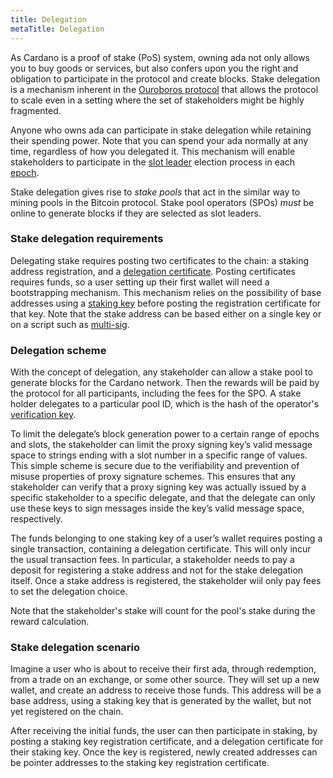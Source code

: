 ```yaml
---
title: Delegation
metaTitle: Delegation
---
```


As Cardano is a proof of stake (PoS) system, owning ada not only allows you to buy
goods or services, but also confers upon you the right and obligation to
participate in the protocol and create blocks. Stake delegation is a
mechanism inherent in the [Ouroboros protocol](https://eprint.iacr.org/2016/889.pdf) that allows the
protocol to scale even in a setting where the set of stakeholders might be highly
fragmented.

Anyone who owns ada can participate in stake delegation while
retaining their spending power. Note that you can spend your ada normally at any
time, regardless of how you delegated it. This mechanism will enable
stakeholders to participate in the [slot leader](https://docs.cardano.org/glossary#slotleader) election process in each [epoch](https://docs.cardano.org/glossary#epoch).

Stake delegation gives rise to *stake pools* that act in the similar way to
mining pools in the Bitcoin protocol. Stake pool operators (SPOs) *must* be online 
to generate blocks if they are selected as slot leaders.

### Stake delegation requirements

Delegating stake requires posting two certificates to the chain: a staking
address registration, and a [delegation certificate](https://docs.cardano.org/getting-started/operating-a-stake-pool/creating-keys-and-certificates#creatinganoperationalcertificate). Posting certificates
requires funds, so a user setting up their first wallet will need a
bootstrapping mechanism. This mechanism relies on the possibility of base
addresses using a [staking key](https://github.com/input-output-hk/cardano-rosetta/tree/master/examples#staking-key-registration-and-delegation) before posting the registration certificate for that key. Note that the stake address can be based either on a single key or on
a script such as [multi-sig](https://github.com/input-output-hk/cardano-node/blob/master/doc/reference/simple-scripts.md#multi-signature-scripts).

### Delegation scheme

With the concept of delegation, any stakeholder can allow a stake pool to
generate blocks for the Cardano network. Then the rewards will be paid by the
protocol for all participants, including the fees for the SPO. A
stake holder delegates to a particular pool ID, which is the hash of the
operator's [verification key](https://docs.cardano.org/core-concepts/cardano-keys#vrfkeys).

To limit the delegate’s block generation power to a certain range of
epochs and slots, the stakeholder can limit the proxy signing key’s valid
message space to strings ending with a slot number in a specific range of
values. This simple scheme is secure due to the verifiability and prevention of
misuse properties of proxy signature schemes. This ensures that any stakeholder
can verify that a proxy signing key was actually issued by a specific
stakeholder to a specific delegate, and that the delegate can only use these keys
to sign messages inside the key’s valid message space, respectively.

The funds belonging to one staking key of a user’s wallet requires posting a
single transaction, containing a delegation certificate. This will only incur
the usual transaction fees. In particular, a stakeholder needs to pay a deposit
for registering a stake address and not for the stake delegation itself. Once a
stake address is registered, the stakeholder wiil only pay fees to set the
delegation choice.

Note that the stakeholder's stake will count for the pool's stake during the
reward calculation.

### Stake delegation scenario

Imagine a user who is about to receive their first ada, through redemption, from
a trade on an exchange, or some other source. They will set up a new wallet, and
create an address to receive those funds. This address will be
a base address, using a staking key that is generated by the wallet, but not yet
registered on the chain.

After receiving the initial funds, the user can then participate in staking, by
posting a staking key registration certificate, and a delegation
certificate for their staking key. Once the key is registered, newly created
addresses can be pointer addresses to the staking key registration certificate.
